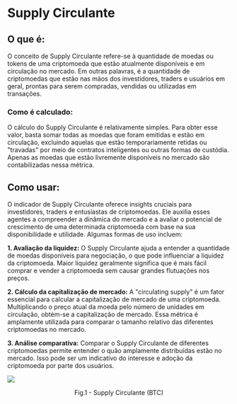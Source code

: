 # Supply Circulante

## O que é:

O conceito de Supply Circulante refere-se à quantidade de moedas ou tokens de uma criptomoeda que estão atualmente disponíveis e em circulação no mercado. Em outras palavras, é a quantidade de criptomoedas que estão nas mãos dos investidores, traders e usuários em geral, prontas para serem compradas, vendidas ou utilizadas em transações.

### Como é calculado:

O cálculo do Supply Circulante é relativamente simples. Para obter esse valor, basta somar todas as moedas que foram emitidas e estão em circulação, excluindo aquelas que estão temporariamente retidas ou "travadas" por meio de contratos inteligentes ou outras formas de custódia. Apenas as moedas que estão livremente disponíveis no mercado são contabilizadas nessa métrica.

## Como usar:

O indicador de Supply Circulante oferece insights cruciais para investidores, traders e entusiastas de criptomoedas. Ele auxilia esses agentes a compreender a dinâmica do mercado e a avaliar o potencial de crescimento de uma determinada criptomoeda com base na sua disponibilidade e utilidade. Algumas formas de uso incluem:

**1. Avaliação da liquidez:** O Supply Circulante ajuda a entender a quantidade de moedas disponíveis para negociação, o que pode influenciar a liquidez da criptomoeda. Maior liquidez geralmente significa que é mais fácil comprar e vender a criptomoeda sem causar grandes flutuações nos preços.

**2. Cálculo da capitalização de mercado:** A "circulating supply" é um fator essencial para calcular a capitalização de mercado de uma criptomoeda. Multiplicando o preço atual da moeda pelo número de unidades em circulação, obtém-se a capitalização de mercado. Essa métrica é amplamente utilizada para comparar o tamanho relativo das diferentes criptomoedas no mercado.

**3. Análise comparativa:** Comparar o Supply Circulante de diferentes criptomoedas permite entender o quão amplamente distribuídas estão no mercado. Isso pode ser um indicativo do interesse e adoção da criptomoeda por parte dos usuários.

![](../../imgs/oc_currentsupply.jpg)

<figcaption align="center" style={{ fontSize: "12px", color: "#B0B0B0 " }}>
  Fig.1 - Supply Circulante (BTC)
</figcaption>
